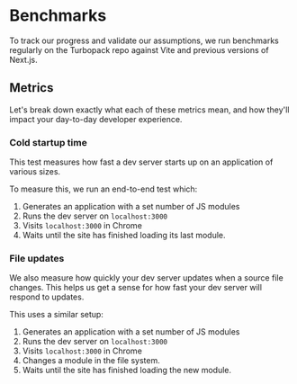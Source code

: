 
# Benchmarks

To track our progress and validate our assumptions, we run benchmarks regularly on the Turbopack repo against Vite and previous versions of Next.js.

## Metrics

Let's break down exactly what each of these metrics mean, and how they'll impact your day-to-day developer experience.

### Cold startup time

This test measures how fast a dev server starts up on an application of various sizes.

<DocsBenchmarksGraph category="cold" bars={DEFAULT_BARS} />

To measure this, we run an end-to-end test which:

1. Generates an application with a set number of JS modules
1. Runs the dev server on `localhost:3000`
1. Visits `localhost:3000` in Chrome
1. Waits until the site has finished loading its last module.

### File updates

We also measure how quickly your dev server updates when a source file changes. This helps us get a sense for how fast your dev server will respond to updates.

<DocsBenchmarksGraph category="file_change" bars={DEFAULT_BARS} />

This uses a similar setup:

1. Generates an application with a set number of JS modules
1. Runs the dev server on `localhost:3000`
1. Visits `localhost:3000` in Chrome
1. Changes a module in the file system.
1. Waits until the site has finished loading the new module.
